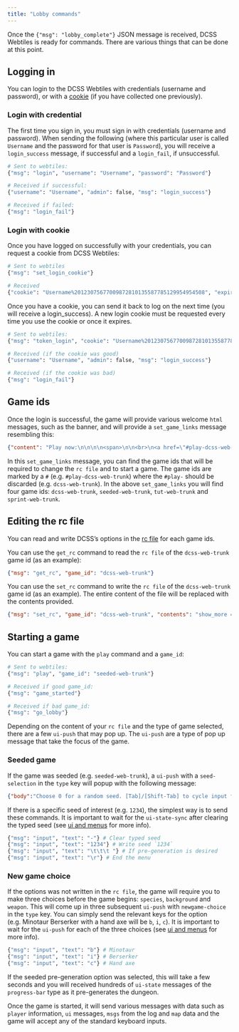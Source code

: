 ```yaml
---
title: "Lobby commands"
---
```


Once the `{"msg": "lobby_complete"}` JSON message is received, DCSS Webtiles is ready for commands. There are various things that can be done at this point. 

## Logging in

You can login to the DCSS Webtiles with credentials (username and password), or with a [cookie](https://en.wikipedia.org/wiki/HTTP_cookie) (if you have collected one previously).

### Login with credential

The first time you sign in, you must sign in with credentials (username and password). When sending the following (where this particular user is called `Username` and the password for that user is `Password`), you will receive a `login_success` message, if successful and a `login_fail`, if unsuccessful.

```python
# Sent to webtiles: 
{"msg": "login", "username": "Username", "password": "Password"}

# Received if successful:
{"username": "Username", "admin": false, "msg": "login_success"}

# Received if failed:
{"msg": "login_fail"}
```

### Login with cookie

Once you have logged on successfully with your credentials, you can request a cookie from DCSS Webtiles: 

```python
# Sent to webtiles
{"msg": "set_login_cookie"}

# Received
{"cookie": "Username%20123075677009872810135587785129954954508", "expires": 7, "msg": "login_cookie"}

```

Once you have a cookie, you can send it back to log on the next time (you will receive a login_success). A new login cookie must be requested every time you use the cookie or once it expires.

```python
# Sent to webtiles:
{"msg": "token_login", "cookie": "Username%20123075677009872810135587785129954954508"}

# Received (if the cookie was good)
{"username": "Username", "admin": false, "msg": "login_success"}

# Received (if the cookie was bad)
{"msg": "login_fail"}
```

## Game ids

Once the login is successful, the game will provide various welcome `html` messages, such as the banner, and will provide a `set_game_links` message resembling this:

```json
{"content": "Play now:\n\n\n\n<span>\n\n<br>\n<a href=\"#play-dcss-web-trunk\">\nPlay trunk</a>\n\n\n<a href=\"javascript:\"\nclass=\"edit_rc_link\"\ndata-game_id=\"dcss-web-trunk\">(edit rc)</a>\n\n</span>\n\n<span>\n\n | \n<a href=\"#play-seeded-web-trunk\">\nSeeded</a>\n\n\n</span>\n\n<span>\n\n | \n<a href=\"#play-tut-web-trunk\">\nTutorial</a>\n\n\n</span>\n\n<span>\n\n | \n<a href=\"#play-sprint-web-trunk\">\nSprint trunk</a>\n\n\n</span>\n\n\n", "msg": "set_game_links"}
```

In this `set_game_links` message, you can find the game ids that will be required to change the `rc file` and to start a game. The game ids are marked by a `#` (e.g. `#play-dcss-web-trunk`) where the `#play-` should be discarded (e.g. `dcss-web-trunk`). In the above `set_game_links` you will find four game ids: `dcss-web-trunk`, `seeded-web-trunk`, `tut-web-trunk` and `sprint-web-trunk`.

## Editing the rc file

You can read and write DCSS's options in the [rc file](http://crawl.akrasiac.org/docs/options_guide.txt) for each game ids. 

You can use the `get_rc` command to read the `rc file` of the `dcss-web-trunk` game id (as an example):

```json
{"msg": "get_rc", "game_id": "dcss-web-trunk"}
```

You can use the `set_rc` command to write the `rc file` of the `dcss-web-trunk` game id (as an example). The entire content of the file will be replaced with the contents provided.

```json
{"msg": "set_rc", "game_id": "dcss-web-trunk", "contents": "show_more = false\nrest_delay = -1"}
```

## Starting a game

You can start a game with the `play` command and a `game_id`:

```python
# Sent to webtiles: 
{"msg": "play", "game_id": "seeded-web-trunk"}

# Received if good game_id: 
{"msg": "game_started"}

# Received if bad game_id: 
{"msg": "go_lobby"}
```

Depending on the content of your `rc file` and the type of game selected, there are a few `ui-push` that may pop up. The `ui-push` are a type of pop up message that take the focus of the game. 

### Seeded game

If the game was seeded (e.g. `seeded-web-trunk`), a `ui-push` with a `seed-selection` in the `type` key will popup with the following message:

```json
{"body":"Choose 0 for a random seed. [Tab]/[Shift-Tab] to cycle input focus.\n","footer":"\nThe seed will determine the dungeon layout, monsters, and items\nthat you discover, relative to this version of crawl. Upgrading\nmid-game may affect seeding. (See the manual for more details.)\n","generation_id":1,"msg":"ui-push","show_pregen_toggle":true,"title":"Play a game with a custom seed for version 0.30.1-4-g462c640d31.\n","type":"seed-selection","ui-centred":true}
```

If there is a specific seed of interest (e.g. `1234`), the simplest way is to send these commands. It is important to wait for the `ui-state-sync` after clearing the typed seed (see [ui and menus]() for more info).

```python
{"msg": "input", "text": "-"} # Clear typed seed
{"msg": "input", "text": "1234"} # Write seed `1234`
{"msg": "input", "text": "\t\t\t "} # If pre-generation is desired
{"msg": "input", "text": "\r"} # End the menu
```

### New game choice

If the options was not written in the `rc file`, the game will require you to make three choices before the game begins: `species`, `background` and `weapon`. This will come up in three subsequent `ui-push` with `newgame-choice` in the `type` key. You can simply send the relevant keys for the option (e.g. Minotaur Berserker with a hand axe will be `b`, `i`, `c`). It is important to wait for the `ui-push` for each of the three choices (see [ui and menus]() for more info).

```python
{"msg": "input", "text": "b"} # Minotaur
{"msg": "input", "text": "i"} # Berserker
{"msg": "input", "text": "c"} # Hand axe
```

If the seeded pre-generation option was selected, this will take a few seconds and you will received hundreds of `ui-state` messages of the `progress-bar` type as it pre-generates the dungeon.

Once the game is started, it will send various messages with data such as `player` information, `ui` messages, `msgs` from the log and `map` data and the game will accept any of the standard keyboard inputs.